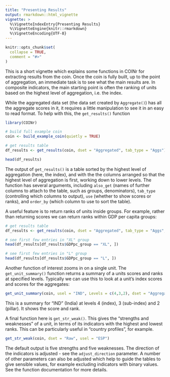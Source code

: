 ---
title: "Presenting Results"
output: rmarkdown::html_vignette
vignette: >
  %\VignetteIndexEntry{Presenting Results}
  %\VignetteEngine{knitr::rmarkdown}
  %\VignetteEncoding{UTF-8}
---

```{r, include = FALSE}
knitr::opts_chunk$set(
  collapse = TRUE,
  comment = "#>"
)
```

This is a short vignette which explains some functions in COINr for extracting results from the coin. Once the coin is fully built, up to the point of aggregation, an immediate task is to see what the main results are. In composite indicators, the main starting point is often the ranking of units based on the highest level of aggregation, i.e. the index.

While the aggregated data set (the data set created by `Aggregate()`) has all the aggregate scores in it, it requires a little manipulation to see it in an easy to read format. To help with this, the `get_results()` function

```{r}
library(COINr)

# build full example coin
coin <- build_example_coin(quietly = TRUE)

# get results table
df_results <- get_results(coin, dset = "Aggregated", tab_type = "Aggs")

head(df_results)
```

The output of `get_results()` is a table sorted by the highest level of aggregation (here, the index), and with the the columns arranged so that the highest level of aggregation is first, working down to lower levels. The function has several arguments, including `also_get` (names of further columns to attach to the table, such as groups, denominators), `tab_type` (controlling which columns to output), `use` (whether to show scores or ranks), and `order_by` (which column to use to sort the table).

A useful feature is to return ranks of units inside groups. For example, rather than returning scores we can return ranks within GDP per capita groups:

```{r}
# get results table
df_results <- get_results(coin, dset = "Aggregated", tab_type = "Aggs", use_group = "GDPpc_group", use = "groupranks")

# see first few entries in "XL" group
head(df_results[df_results$GDPpc_group == "XL", ])
```

```{r}
# see first few entries in "L" group
head(df_results[df_results$GDPpc_group == "L", ])
```

Another function of interest zooms in on a single unit. The `get_unit_summary()` function returns a summary of a units scores and ranks at specified levels. Typically we can use this to look at a unit's index scores and scores for the aggregates:

```{r}
get_unit_summary(coin, usel = "IND", Levels = c(4,3,2), dset = "Aggregated")
```

This is a summary for "IND" (India) at levels 4 (index), 3 (sub-index) and 2 (pillar). It shows the score and rank.

A final function here is `get_str_weak()`. This gives the "strengths and weaknesses" of a unit, in terms of its indicators with the highest and lowest ranks. This can be particularly useful in "country profiles", for example.

```{r}
get_str_weak(coin, dset = "Raw", usel = "ESP")
```

The default output is five strengths and five weaknesses. The direction of the indicators is adjusted - see the `adjust_direction` parameter. A number of other parameters can also be adjusted which help to guide the tables to give sensible values, for example excluding indicators with binary values. See the function documentation for more details.
